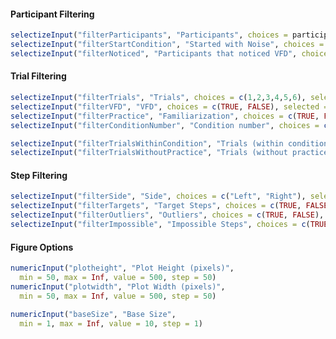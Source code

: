 #### Participant Filtering
```r
selectizeInput("filterParticipants", "Participants", choices = participants, selected = participants, multiple = TRUE)
selectizeInput("filterStartCondition", "Started with Noise", choices = c(TRUE, FALSE), selected = c(TRUE, FALSE), multiple = TRUE)
selectizeInput("filterNoticed", "Participants that noticed VFD", choices = c(TRUE, FALSE), selected = c(TRUE, FALSE), multiple = TRUE)
```

#### Trial Filtering
```r
selectizeInput("filterTrials", "Trials", choices = c(1,2,3,4,5,6), selected = c(1,2,3,4,5,6), multiple = TRUE)
selectizeInput("filterVFD", "VFD", choices = c(TRUE, FALSE), selected = c(TRUE, FALSE), multiple = TRUE)
selectizeInput("filterPractice", "Familiarization", choices = c(TRUE, FALSE), selected = c(FALSE), multiple = TRUE)
selectizeInput("filterConditionNumber", "Condition number", choices = c(1,2), selected = c(1,2), multiple = TRUE)

selectizeInput("filterTrialsWithinCondition", "Trials (within condition)", choices = c(0,1,2), selected = c(0,1,2), multiple = TRUE)
selectizeInput("filterTrialsWithoutPractice", "Trials (without practice)", choices = c(0,1,2,3,4), selected = c(0,1,2,3,4), multiple = TRUE)
```

#### Step Filtering
```r
selectizeInput("filterSide", "Side", choices = c("Left", "Right"), selected = c("Left", "Right"), multiple = TRUE)
selectizeInput("filterTargets", "Target Steps", choices = c(TRUE, FALSE), selected = c(FALSE), multiple = TRUE)
selectizeInput("filterOutliers", "Outliers", choices = c(TRUE, FALSE), selected = c(FALSE), multiple = TRUE) # INCLUDE outliers (TRUE), INCLUDE non-outliers (FALSE)
selectizeInput("filterImpossible", "Impossible Steps", choices = c(TRUE, FALSE), selected = c(FALSE), multiple = TRUE)
```

#### Figure Options
```r
numericInput("plotheight", "Plot Height (pixels)",
  min = 50, max = Inf, value = 500, step = 50)
numericInput("plotwidth", "Plot Width (pixels)",
  min = 50, max = Inf, value = 500, step = 50)

numericInput("baseSize", "Base Size",
  min = 1, max = Inf, value = 10, step = 1)
```
